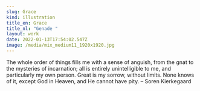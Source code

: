 ```yaml
---
slug: Grace
kind: illustration
title_en: Grace
title_nl: "Genade "
layout: work
date: 2022-01-13T17:54:02.547Z
image: /media/mix_medium11_1920x1920.jpg
---
```

The whole order of things fills me with a sense of anguish, from the gnat to the mysteries of incarnation; all is entirely unintelligible to me, and particularly my own person. Great is my sorrow, without limits. None knows of it, except God in Heaven, and He cannot have pity. – Soren Kierkegaard
